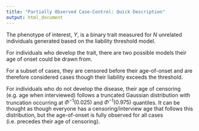 ```yaml
---
title: "Partially Observed Case-Control: Quick Description"
output: html_document
---
```


The phenotype of interest, $Y$, is a binary trait measured for $N$ unrelated individuals generated based on the liability threshold model. 

For individuals who develop the trait, there are two possible models their age of onset could be drawn from.
\begin{enumerate}
  \item age-of-onset follows a truncated Gaussian distribution with the truncation occurring at $\Phi^{-1}(0.025)$ and $\Phi^{-1}(0.975)$ quantiles.
  \item age-of-onset follows a logistic function based on the liability
\end{enumerate}

For a subset of cases, they are censored before their age-of-onset and are therefore considered cases though their liability exceeds the threshold.

For individuals who do not develop the disease, their age of censoring (e.g. age when interviewed) follows a truncated Gaussian distribution with truncation occurring at $\Phi^{-1}(0.025)$ and $\Phi^{-1}(0.975)$ quantiles. It can be thought as though everyone has a censoring/interview age that follows this distribution, but the age-of-onset is fully observed for all cases (i.e. precedes their age of censoring).